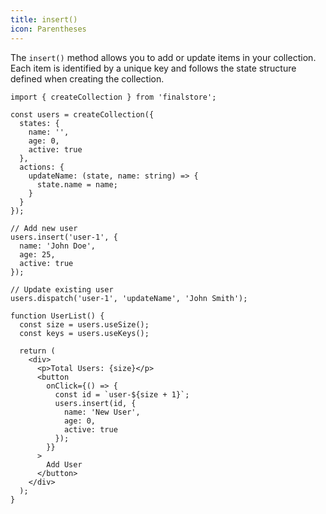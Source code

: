 ```yaml
---
title: insert()
icon: Parentheses
---
```


The `insert()` method allows you to add or update items in your collection. Each item is identified by a unique key and follows the state structure defined when creating the collection.

```tsx
import { createCollection } from 'finalstore';

const users = createCollection({
  states: {
    name: '',
    age: 0,
    active: true
  },
  actions: {
    updateName: (state, name: string) => {
      state.name = name;
    }
  }
});

// Add new user
users.insert('user-1', {
  name: 'John Doe',
  age: 25,
  active: true
});

// Update existing user
users.dispatch('user-1', 'updateName', 'John Smith');

function UserList() {
  const size = users.useSize();
  const keys = users.useKeys();

  return (
    <div>
      <p>Total Users: {size}</p>
      <button
        onClick={() => {
          const id = `user-${size + 1}`;
          users.insert(id, {
            name: 'New User',
            age: 0,
            active: true
          });
        }}
      >
        Add User
      </button>
    </div>
  );
}
```
